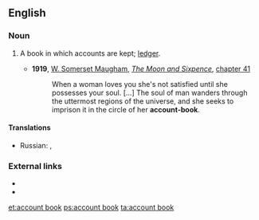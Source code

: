 ==English==

===Noun===
{{en-noun|sg=[[account]] [[book]]}}

# {{accounting}} A book in which accounts are kept; [[ledger]].
#* '''1919''', [[w:William Somerset Maugham|W. Somerset Maugham]], ''[[w:The Moon and Sixpence|The Moon and Sixpence]]'', [[s:The Moon and Sixpence/Chapter XLI|chapter 41]]
#*:When a woman loves you she's not satisfied until she possesses your soul. [...] The soul of man wanders through the uttermost regions of the universe, and she seeks to imprison it in the circle of her '''account-book'''. 
====Translations====
{{trans-top|a book in which accounts are kept}}
* Russian: {{t+|ru|конторская книга|tr=|sc=Cyrl}}, {{t+|ru|гроссбух|m|tr=|sc=Cyrl}}
{{trans-mid}}
{{trans-bottom}}

===External links===
* {{R:OneLook}}
* {{R:Webster 1913}}

[[et:account book]]
[[ps:account book]]
[[ta:account book]]